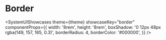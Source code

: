 
# Border

<SystemUIShowcases
  theme={theme}
  showcaseKey="border"
  componentProps={{
    width: '8rem',
    height: '8rem',
    boxShadow: '0 12px 48px rgba(149, 157, 165, 0.3)',
    borderRadius: 4,
    borderColor: '#000000',
  }}
/>
